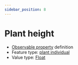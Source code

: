 ```yaml
---
sidebar_position: 8
---
```



# Plant height

- [Observable property](/viewers/dawe-vocabs?uri=https://linked.data.gov.au/def/test/dawe-cv/0e9da717-6c8e-4194-9385-c995d54702e4) definition
- Feature type: [plant individual](http://linked.data.gov.au/def/tern-cv/60d7edf8-98c6-43e9-841c-e176c334d270)
- Value type: [Float](https://w3id.org/tern/ontologies/tern/Float)


<Example protocolModule="fire" observableProperty="https://linked.data.gov.au/def/test/dawe-cv/0e9da717-6c8e-4194-9385-c995d54702e4" />
